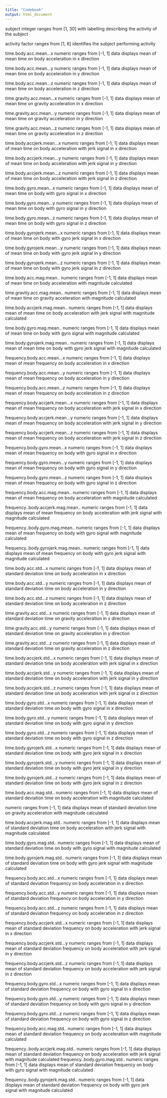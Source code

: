 ```yaml
---
title: "Codebook"
output: html_document
---
```


subject integer ranges from [1, 30]  with labelling describing the activity of the subject

activity factor ranges from [1, 6]  identifies the subject performing activity

time.body.acc.mean...x numeric ranges from [-1, 1] data displays mean of mean time on body acceleration in x direction

time.body.acc.mean...y numeric ranges from [-1, 1] data displays mean of mean time on body acceleration in y direction

time.body.acc.mean...z numeric ranges from [-1, 1] data displays mean of mean time on body acceleration in z direction

time.gravity.acc.mean...x numeric ranges from [-1, 1] data displays mean of mean time on gravity acceleration in x direction

time.gravity.acc.mean...y numeric ranges from [-1, 1] data displays mean of mean time on gravity acceleration in y direction

time.gravity.acc.mean...z numeric ranges from [-1, 1] data displays mean of mean time on gravity acceleration in z direction

time.body.accjerk.mean...x numeric ranges from [-1, 1] data displays mean of mean time on body acceleration with jerk signal in x direction

time.body.accjerk.mean...y numeric ranges from [-1, 1] data displays mean of mean time on body acceleration with jerk signal in y direction

time.body.accjerk.mean...z numeric ranges from [-1, 1] data displays mean of mean time on body acceleration with jerk signal in z direction

time.body.gyro.mean...x numeric ranges from [-1, 1] data displays mean of mean time on body with gyro signal in x direction

time.body.gyro.mean...y numeric ranges from [-1, 1] data displays mean of mean time on body with gyro signal in y direction

time.body.gyro.mean...z numeric ranges from [-1, 1] data displays mean of mean time on body with gyro signal in z direction

time.body.gyrojerk.mean...x numeric ranges from [-1, 1] data displays mean of mean time on body with gyro jerk signal in x direction

time.body.gyrojerk.mean...y numeric ranges from [-1, 1] data displays mean of mean time on body with gyro jerk signal in y direction

time.body.gyrojerk.mean...z numeric ranges from [-1, 1] data displays mean of mean time on body with gyro jerk signal in z direction

time.body.acc.mag.mean.. numeric ranges from [-1, 1] data displays mean of mean time on body acceleration with magnitude calculated

time.gravity.acc.mag.mean.. numeric ranges from [-1, 1] data displays mean of mean time on gravity acceleration with magnitude calculated

time.body.accjerk.mag.mean.. numeric ranges from [-1, 1] data displays mean of mean time on body acceleration with jerk signal with magnitude calculated

time.body.gyro.mag.mean.. numeric ranges from [-1, 1] data displays mean of mean time on body with gyro signal with magnitude calculated

time.body.gyrojerk.mag.mean.. numeric ranges from [-1, 1] data displays mean of mean time on body with gyro jerk signal with magnitude calculated

frequency.body.acc.mean...x numeric ranges from [-1, 1] data displays mean of mean frequency on body acceleration in x direction

frequency.body.acc.mean...y numeric ranges from [-1, 1] data displays mean of mean frequency on body acceleration in y direction

frequency.body.acc.mean...z numeric ranges from [-1, 1] data displays mean of mean frequency on body acceleration in z direction

frequency.body.accjerk.mean...x numeric ranges from [-1, 1] data displays mean of mean frequency on body acceleration with jerk signal in x direction

frequency.body.accjerk.mean...y numeric ranges from [-1, 1] data displays mean of mean frequency on body acceleration with jerk signal in y direction

frequency.body.accjerk.mean...z numeric ranges from [-1, 1] data displays mean of mean frequency on body acceleration with jerk signal in z direction

frequency.body.gyro.mean...x numeric ranges from [-1, 1] data displays mean of mean frequency on body with gyro signal in x direction

frequency.body.gyro.mean...y numeric ranges from [-1, 1] data displays mean of mean frequency on body with gyro signal in y direction

frequency.body.gyro.mean...z numeric ranges from [-1, 1] data displays mean of mean frequency on body with gyro signal in z direction

frequency.body.acc.mag.mean.. numeric ranges from [-1, 1] data displays mean of mean frequency on body acceleration with magnitude calculated

frequency..body.accjerk.mag.mean.. numeric ranges from [-1, 1] data displays mean of mean frequency on body acceleration with jerk signal with magnitude calculated 

frequency..body.gyro.mag.mean.. numeric ranges from [-1, 1] data displays mean of mean frequency on body with gyro signal with magnitude calculated 

frequency..body.gyrojerk.mag.mean.. numeric ranges from [-1, 1] data displays mean of mean frequency on body with gyro jerk signal with magnitude calculated 

time.body.acc.std...x numeric ranges from [-1, 1] data displays mean of standard deviation time on body acceleration in x direction

time.body.acc.std...y numeric ranges from [-1, 1] data displays mean of standard deviation time on body acceleration in y direction

time.body.acc.std...z numeric ranges from [-1, 1] data displays mean of standard deviation time on body acceleration in z direction

time.gravity.acc.std...x numeric ranges from [-1, 1] data displays mean of standard deviation time on gravity acceleration in x direction

time.gravity.acc.std...y numeric ranges from [-1, 1] data displays mean of standard deviation time on gravity acceleration in y direction

time.gravity.acc.std...z numeric ranges from [-1, 1] data displays mean of standard deviation time on gravity acceleration in z direction

time.body.accjerk.std...x numeric ranges from [-1, 1] data displays mean of standard deviation time on body acceleration with jerk signal in x direction

time.body.accjerk.std...y numeric ranges from [-1, 1] data displays mean of standard deviation time on body acceleration with jerk signal in y direction

time.body.accjerk.std...z numeric ranges from [-1, 1] data displays mean of standard deviation time on body acceleration with jerk signal in z direction

time.body.gyro.std...x numeric ranges from [-1, 1] data displays mean of standard deviation time on body with gyro signal in x direction

time.body.gyro.std...y numeric ranges from [-1, 1] data displays mean of standard deviation time on body with gyro signal in y direction

time.body.gyro.std...z numeric ranges from [-1, 1] data displays mean of standard deviation time on body with gyro signal in z direction

time.body.gyrojerk.std...x numeric ranges from [-1, 1] data displays mean of standard deviation time on body with gyro jerk signal in x direction

time.body.gyrojerk.std...y numeric ranges from [-1, 1] data displays mean of standard deviation time on body with gyro jerk signal in y direction

time.body.gyrojerk.std...z numeric ranges from [-1, 1] data displays mean of standard deviation time on body with gyro jerk signal in z direction

time.body.acc.mag.std.. numeric ranges from [-1, 1] data displays mean of standard deviation time on body acceleration with magnitude calculated

numeric ranges from [-1, 1] data displays mean of standard deviation time on gravity acceleration with magnitude calculated

time.body.accjerk.mag.std.. numeric ranges from [-1, 1] data displays mean of standard deviation time on body acceleration with jerk signal with magnitude calculated  

time.body.gyro.mag.std.. numeric ranges from [-1, 1] data displays mean of standard deviation time on body with gyro signal with magnitude calculated

time.body.gyrojerk.mag.std.. numeric ranges from [-1, 1] data displays mean of standard deviation time on body with gyro jerk signal with magnitude calculated

frequency.body.acc.std...x numeric ranges from [-1, 1] data displays mean of standard deviation frequency on body acceleration in x direction

frequency.body.acc.std...y numeric ranges from [-1, 1] data displays mean of standard deviation frequency on body acceleration in y direction

frequency.body.acc.std...z numeric ranges from [-1, 1] data displays mean of standard deviation frequency on body acceleration in z direction

frequency.body.accjerk.std...x numeric ranges from [-1, 1] data displays mean of standard deviation frequency on body acceleration with jerk signal in x direction

frequency.body.accjerk.std...y numeric ranges from [-1, 1] data displays mean of standard deviation frequency on body acceleration with jerk signal in y direction

frequency.body.accjerk.std...z numeric ranges from [-1, 1] data displays mean of standard deviation frequency on body acceleration with jerk signal in z direction

frequency.body.gyro.std...x numeric ranges from [-1, 1] data displays mean of standard deviation frequency on body with gyro signal in x direction

frequency.body.gyro.std...y numeric ranges from [-1, 1] data displays mean of standard deviation frequency on body with gyro signal in y direction

frequency.body.gyro.std...z numeric ranges from [-1, 1] data displays mean of standard deviation frequency on body with gyro signal in z direction

frequency.body.acc.mag.std.. numeric ranges from [-1, 1] data displays mean of standard deviation frequency on body acceleration with magnitude calculated

frequency..body.accjerk.mag.std.. numeric ranges from [-1, 1] data displays mean of standard deviation frequency on body acceleration with jerk signal with magnitude calculated 
frequency..body.gyro.mag.std.. numeric ranges from [-1, 1] data displays mean of standard deviation frequency on body with gyro signal with magnitude calculated

frequency..body.gyrojerk.mag.std.. numeric ranges from [-1, 1] data displays mean of standard deviation frequency on body with gyro jerk signal with magnitude calculated 

